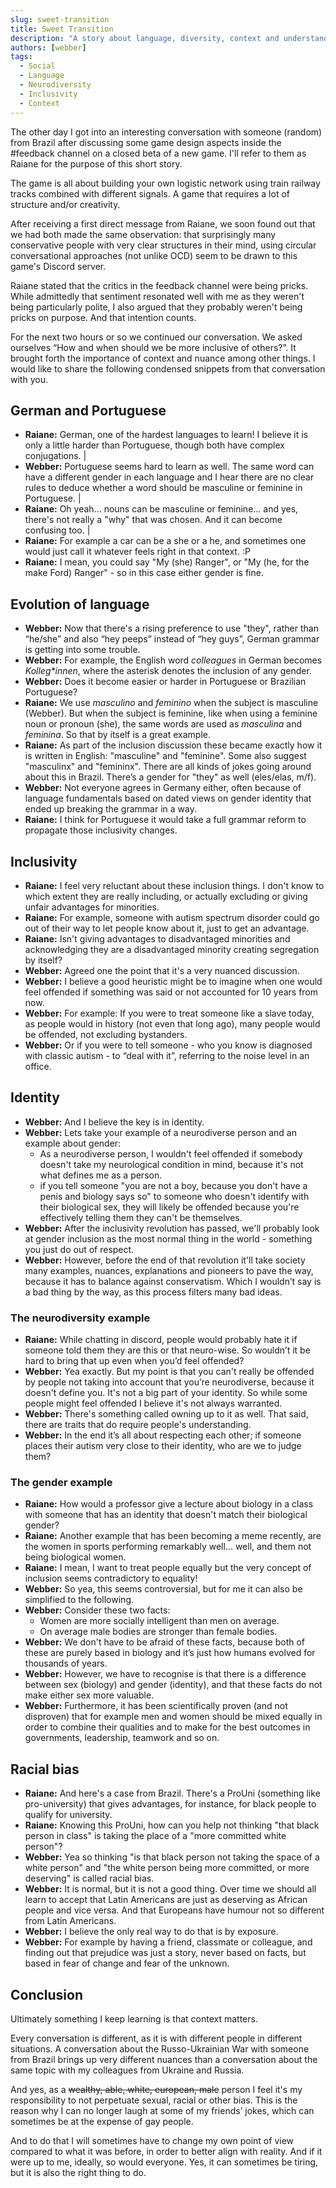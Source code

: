 ```yaml
---
slug: sweet-transition
title: Sweet Transition
description: "A story about language, diversity, context and understanding"
authors: [webber]
tags:
  - Social
  - Language
  - Neurodiversity
  - Inclusivity
  - Context
---
```


The other day I got into an interesting conversation with someone (random) from Brazil after discussing some game design aspects inside the #feedback channel on a closed beta of a new game. I'll refer to them as Raiane for the purpose of this short story.

<!-- truncate -->

The game is all about building your own logistic network using train railway tracks combined with different signals. A game that requires a lot of structure and/or creativity.

After receiving a first direct message from Raiane, we soon found out that we had both made the same observation: that surprisingly many conservative people with very clear structures in their mind, using circular conversational approaches (not unlike OCD) seem to be drawn to this game's Discord server.

Raiane stated that the critics in the feedback channel were being pricks. While admittedly that sentiment resonated well with me as they weren't being particularly polite, I also argued that they probably weren't being pricks on purpose. And that intention counts.

For the next two hours or so we continued our conversation. We asked ourselves “How and when should we be more inclusive of others?”. It brought forth the importance of context and nuance among other things. I would like to share the following condensed snippets from that conversation with you.

## German and Portuguese

- **Raiane:** German, one of the hardest languages to learn! I believe it is only a little harder than Portuguese, though both have complex conjugations. |
- **Webber:** Portuguese seems hard to learn as well. The same word can have a different gender in each language and I hear there are no clear rules to deduce whether a word should be masculine or feminine in Portuguese. |
- **Raiane:** Oh yeah... nouns can be masculine or feminine... and yes, there's not really a "why" that was chosen. And it can become confusing too. |
- **Raiane:** For example a car can be a she or a he, and sometimes one would just call it whatever feels right in that context. :P
- **Raiane:** I mean, you could say "My (she) Ranger", or "My (he, for the make Ford) Ranger" - so in this case either gender is fine.

## Evolution of language

- **Webber:** Now that there's a rising preference to use "they", rather than “he/she” and also “hey peeps” instead of “hey guys”, German grammar is getting into some trouble.
- **Webber:** For example, the English word _colleagues_ in German becomes _Kolleg*innen_, where the asterisk denotes the inclusion of any gender.
- **Webber:** Does it become easier or harder in Portuguese or Brazilian Portuguese?
- **Raiane:** We use _masculino_ and _feminino_ when the subject is masculine (Webber). But when the subject is feminine, like when using a feminine noun or pronoun (she), the same words are used as _masculina_ and _feminina_. So that by itself is a great example.
- **Raiane:** As part of the inclusion discussion these became exactly how it is written in English: "masculine" and "feminine". Some also suggest "masculinx" and "femininx".  There are all kinds of jokes going around about this in Brazil. There’s a gender for "they" as well (eles/elas, m/f).
- **Webber:** Not everyone agrees in Germany either, often because of language fundamentals based on dated views on gender identity that ended up breaking the grammar in a way.
- **Raiane:** I think for Portuguese it would take a full grammar reform to propagate those inclusivity changes.

## Inclusivity

- **Raiane:** I feel very reluctant about these inclusion things. I don't know to which extent they are really including, or actually excluding or giving unfair advantages for minorities.
- **Raiane:** For example, someone with autism spectrum disorder could go out of their way to let people know about it, just to get an advantage.
- **Raiane:** Isn't giving advantages to disadvantaged minorities and acknowledging they are a disadvantaged minority creating segregation by itself?
- **Webber:** Agreed one the point that it's a very nuanced discussion.
- **Webber:** I believe a good heuristic might be to imagine when one would feel offended if something was said or not accounted for 10 years from now.
- **Webber:** For example: If you were to treat someone like a slave today, as people would in history (not even that long ago), many people would be offended, not excluding bystanders.
- **Webber:** Or if you were to tell someone - who you know is diagnosed with classic autism - to “deal with it”, referring to the noise level in an office.

## Identity

- **Webber:** And I believe the key is in identity.
- **Webber:** Lets take your example of a neurodiverse person and an example about gender:
  - As a neurodiverse person, I wouldn't feel offended if somebody doesn't take my neurological condition in mind, because it's not what defines me as a person.
  - if you tell someone "you are not a boy, because you don't have a penis and biology says so" to someone who doesn't identify with their biological sex, they will likely be offended because you're effectively telling them they can't be themselves.
- **Webber:** After the inclusivity revolution has passed, we'll probably look at gender inclusion as the most normal thing in the world - something you just do out of respect.
- **Webber:** However, before the end of that revolution it'll take society many examples, nuances, explanations and pioneers to pave the way, because it has to balance against conservatism. Which I wouldn’t say is a bad thing by the way, as this process filters many bad ideas.

### The neurodiversity example

- **Raiane:** While chatting in discord, people would probably hate it if someone told them they are this or that neuro-wise. So wouldn’t it be hard to bring that up even when you’d feel offended?
- **Webber:** Yea exactly. But my point is that you can't really be offended by people not taking into account that you’re neurodiverse, because it doesn't define you. It's not a big part of your identity. So while some people might feel offended I believe it's not always warranted.
- **Webber:** There's something called owning up to it as well. That said, there are traits that do require people's understanding.
- **Webber:** In the end it’s all about respecting each other; if someone places their autism very close to their identity, who are we to judge them?

### The gender example

- **Raiane:** How would a professor give a lecture about biology in a class with someone that has an identity that doesn't match their biological gender?
- **Raiane:** Another example that has been becoming a meme recently, are the women in sports performing remarkably well... well, and them not being biological women.
- **Raiane:** I mean, I want to treat people equally but the very concept of inclusion seems contradictory to equality!
- **Webber:** So yea, this seems controversial, but for me it can also be simplified to the following.
- **Webber:** Consider these two facts:
  - Women are more socially intelligent than men on average.
  - On average male bodies are stronger than female bodies.
- **Webber:** We don't have to be afraid of these facts, because both of these are purely based in biology and it’s just how humans evolved for thousands of years.
- **Webber:** However, we have to recognise is that there is a difference between sex (biology) and gender (identity), and that these facts do not make either sex more valuable.
- **Webber:** Furthermore, it has been scientifically proven (and not disproven) that for example men and women should be mixed equally in order to combine their qualities and to make for the best outcomes in governments, leadership, teamwork and so on.

## Racial bias

- **Raiane:** And here's a case from Brazil. There's a ProUni (something like pro-university) that gives advantages, for instance, for black people to qualify for university.
- **Raiane:** Knowing this ProUni, how can you help not thinking "that black person in class" is taking the place of a "more committed white person"?
- **Webber:** Yea so thinking "is that black person not taking the space of a white person" and "the white person being more committed, or more deserving" is called racial bias.
- **Webber:** It is normal, but it is not a good thing. Over time we should all learn to accept that Latin Americans are just as deserving as African people and vice versa. And that Europeans have humour not so different from Latin Americans.
- **Webber:** I believe the only real way to do that is by exposure.
- **Webber:** For example by having a friend, classmate or colleague, and finding out that prejudice was just a story, never based on facts, but based in fear of change and fear of the unknown.

## Conclusion

Ultimately something I keep learning is that context matters.

Every conversation is different, as it is with different people in different situations. A conversation about the Russo-Ukrainian War with someone from Brazil brings up very different nuances than a conversation about the same topic with my colleagues from Ukraine and Russia.

And yes, as a ~~wealthy, able, white, european, male~~ person I feel it's my responsibility to not perpetuate sexual, racial or other bias. This is the reason why I can no longer laugh at some of my friends’ jokes, which can sometimes be at the expense of gay people.

And to do that I will sometimes have to change my own point of view compared to what it was before, in order to better align with reality. And if it were up to me, ideally, so would everyone. Yes, it can sometimes be tiring, but it is also the right thing to do.
